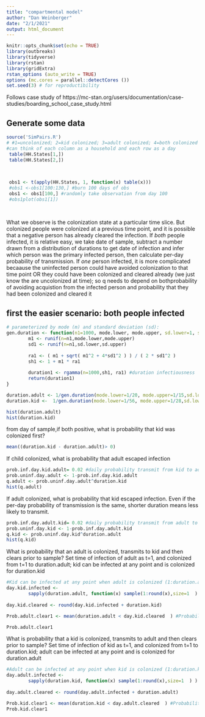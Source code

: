 ```yaml
---
title: "compartmental model"
author: "Dan Weinberger"
date: "2/1/2021"
output: html_document
---
```


```r
knitr::opts_chunk$set(echo = TRUE)
library(outbreaks)
library(tidyverse)
library(rstan)
library(gridExtra)
rstan_options (auto_write = TRUE)
options (mc.cores = parallel::detectCores ())
set.seed(3) # for reproductibility
```
 
 Follows case study of https://mc-stan.org/users/documentation/case-studies/boarding_school_case_study.html


## Generate some data
```r
source('SimPairs.R')
# #1=uncolonized; 2=kid colonized; 3=adult colonized; 4=both colonized
#can think of each column as a household and each row as a day
 table(HH.States[1,])
 table(HH.States[2,])

 
 
 obs1 <- t(apply(HH.States, 1, function(x) table(x)))
 #obs1 <-obs1[100:130,] #burn 100 days of obs
 obs1 <- obs1[100,] #randomly take observation from day 100
 #obs1plot(obs1[1]) 
 
 
```

What we observe is the colonization state at a particular time slice. But colonized people were colonized at a previous time point, and it is possible that a negative person has already cleared the infection. 
If *both* people infected, it is relative easy, we take date of sample, subtract a number drawn from a distribution of durations to get date of infection and infer which person was the primary infected person, then calculate per-day probability of transmission. If *one* person infected, it is more complicated becaause the uninfected person could have avoided colonization to that time point OR they could have been colonized and cleared already (we just know the are uncolonized at time); so q needs to depend on bothprobability of avoiding acquistion from the infected person and probability that they had been colonized and cleared it

## first the easier scenario: both people infected
```r

# parameterized by mode (m) and standard deviation (sd):
gen.duration <- function(n1=1000, mode.lower, mode.upper, sd.lower=1, sd.upper=1){
        m1 <- runif(n=n1,mode.lower,mode.upper)
        sd1 <- runif(n=n1,sd.lower,sd.upper) 
        
        ra1 <- ( m1 + sqrt( m1^2 + 4*sd1^2 ) ) / ( 2 * sd1^2 )
        sh1 <- 1 + m1 * ra1
        
        duration1 <- rgamma(n=1000,sh1, ra1) #duration infectiousness
        return(duration1)
}

duration.adult <- 1/gen.duration(mode.lower=1/20, mode.upper=1/15,sd.lower=0.05, sd.upper=0.05)
duration.kid <-  1/gen.duration(mode.lower=1/56, mode.upper=1/28,sd.lower=0.01, sd.upper=0.01)

hist(duration.adult)
hist(duration.kid)

```
from day of sample,if both positive, what is probability that kid was colonized first?
```r
mean((duration.kid - duration.adult)> 0)
```
If child colonized, what is probability that adult escaped infection
```r
prob.inf.day.kid.adult= 0.02 #daily probability transmit from kid to adult
prob.uninf.day.adult <- 1-prob.inf.day.kid.adult
q.adult <- prob.uninf.day.adult^duration.kid
hist(q.adult)
```

If adult colonized, what is probability that kid escaped infection. Even if the per-day probability of transmission is the same, shorter duration means less likely to transmit.
```r
prob.inf.day.adult.kid= 0.02 #daily probability transmit from adult to kid
prob.uninf.day.kid <- 1-prob.inf.day.adult.kid
q.kid <- prob.uninf.day.kid^duration.adult
hist(q.kid)
```

What is probability that an adult is colonized, transmits to kid and then clears prior to sample?
Set time of infection of adult as t=1, and colonized from t=1 to duration.adult; kid can be infected at any point and is colonized for duration.kid

```r
#Kid can be infected at any point when adult is colonized (1:duration.adult)
day.kid.infected <- 
        sapply(duration.adult, function(x) sample(1:round(x),size=1  ) )
        
day.kid.cleared <- round(day.kid.infected + duration.kid)

Prob.adult.clear1 <- mean(duration.adult < day.kid.cleared  ) #Probability that adult clears before kid clears if adult is infected first

Prob.adult.clear1
```

What is probability that a kid is colonized, transmits to adult and then clears prior to sample? Set time of infection of kid as t=1, and colonized from t=1 to duration.kid; adult can be infected at any point and is colonized for duration.adult
```r

#Adult can be infected at any point when kid is colonized (1:duration.kid)
day.adult.infected <- 
        sapply(duration.kid, function(x) sample(1:round(x),size=1  ) )
        
day.adult.cleared <- round(day.adult.infected + duration.adult)

Prob.kid.clear1 <- mean(duration.kid < day.adult.cleared  ) #Probability that kid clears before adult clears if kid is infected first
Prob.kid.clear1
```



 
 